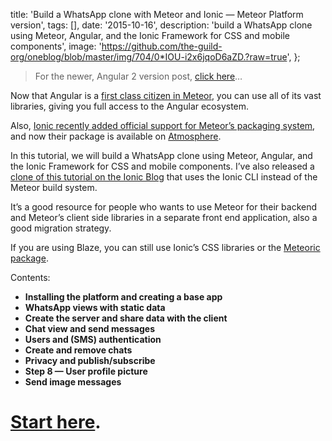 
  title:
    'Build a WhatsApp clone with Meteor and Ionic — Meteor Platform version',
  tags: [],
  date: '2015-10-16',
  description:
    'build a WhatsApp clone using Meteor, Angular, and the Ionic Framework for CSS and mobile components',
  image:
    'https://github.com/the-guild-org/oneblog/blob/master/img/704/0*IOU-i2x6jqoD6aZD.?raw=true',
};


> For the newer, Angular 2 version post, [click here](https://blog.meteor.com/build-a-whatsapp-clone-with-ionic-2-angular-2-and-meteor-17aa24433cd8#.2synviq0s)…

Now that Angular is a [first class citizen in Meteor](https://blog.meteor.com/official-angular-support-with-angular-meteor-1-0-0-784f0cd7094a#.smxto0ghf), you can use all of its vast libraries, giving you full access to the Angular ecosystem.

Also, [Ionic recently added official support for Meteor’s packaging system](https://github.com/driftyco/ionic/pull/3133), and now their package is available on [Atmosphere](https://atmospherejs.com/driftyco/ionic).

In this tutorial, we will build a WhatsApp clone using Meteor, Angular, and the Ionic Framework for CSS and mobile components. I’ve also released a [clone of this tutorial on the Ionic Blog](http://blog.ionic.io/ionic-and-meteor) that uses the Ionic CLI instead of the Meteor build system.

It’s a good resource for people who wants to use Meteor for their backend and Meteor’s client side libraries in a separate front end application, also a good migration strategy.

If you are using Blaze, you can still use Ionic’s CSS libraries or the [Meteoric package](https://atmospherejs.com/meteoric/ionic).

Contents:

- **Installing the platform and creating a base app**
- **WhatsApp views with static data**
- **Create the server and share data with the client**
- **Chat view and send messages**
- **Users and (SMS) authentication**
- **Create and remove chats**
- **Privacy and publish/subscribe**
- **Step 8 — User profile picture**
- **Send image messages**

# [Start here](https://angular-meteor.com/tutorials/whatsapp2-tutorial).
